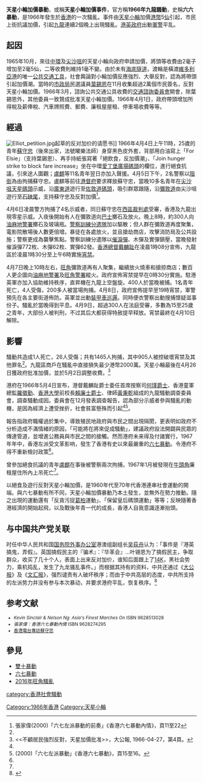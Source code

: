 '''天星小輪加價暴動'''，或稱'''天星小輪加價事件'''，官方稱'''1966年九龍騷動'''，史稱'''六六暴動'''，是1966年發生於[[香港|香港]]的一次騷亂。事件由[[天星小輪|天星小輪]]加價[[港幣|港幣]]5[[分_(货币单位)|仙]]引起，市民上街抗議加價，引起[[九龍|九龍]]連續2個晚上出現騷亂。[[香港殖民地時期#港英政府|港英政府]]出動[[駐港英軍|軍]][[香港警察|警]]平乱。

==起因==
1965年10月，來往[[中環|中環]]及[[尖沙咀|尖沙咀]]的天星小輪向政府申請加價，將頭等收費由2毫子增加至2毫5仙，二等收費則維持1毫不變。由於未有[[海底隧道_(香港)|海底隧道]]，渡輪是橫渡[[維多利亞港|維多利亞港]]的唯一[[公共交通工具|公共交通工具]]，社會輿論對小輪加價反應強烈、大舉反對，認為將帶頭引起加價潮。當時的[[市政局_(香港)|市政局]]民選議員[[葉錫恩|葉錫恩]]在11月收集超過2萬個市民簽名，反對天星小輪加價。1966年3月，諮詢公共交通公具收費的[[交通諮詢委員會|交通諮詢委員會]]開會，除葉錫恩外，其他委員一致贊成批准天星小輪加價。1966年4月1日，政府帶頭增加所得稅及薪俸稅、汽車牌照費、郵費、廉租屋屋租、停車場收費等等。

==經過==
[[File:Elliot_petition.jpg|thumb]]起草的反对加价的请愿书]]
1966年4月4日上午11時，25歲的青年[[蘇守忠|蘇守忠]]（後來出家，法號曜樂法師）身穿黑色皮外套，背部用白油寫上「For Elsie」（支持葉錫恩）、再手持紙張寫著「絕飲食，反加價潮」、「Join hunger strike to block fare increase」坐在中環[[愛丁堡廣場碼頭|愛丁堡廣場碼頭]]的欄位，進行絕食抗議，引來途人圍觀；[[盧麒|盧麒]]等11名青年翌日亦加入聲援。4月5日下午，2名警察以[[阻街|阻街]]為由拘捕蘇守忠。盧麒等前往[[港督府|港督府]]要求釋放蘇守忠，當晚10多名青年在[[尖沙咀天星碼頭|尖沙咀天星碼頭]]示威，沿[[廣東道|廣東道]]遊行至[[佐敦道碼頭|佐敦道碼頭]]，吸引群眾跟隨，沿[[彌敦道|彌敦道]]由尖沙咀遊行至[[石硤尾|石硤尾]]，支持蘇守忠及反對加價<ref name="cheung">張家偉(2000)「六七左派暴動的前奏」《香港六七暴動內情》，頁11至22</ref>。

4月6日凌晨警方拘捕了4名示威者，同日蘇守忠在[[西區裁判法院|西區裁判處]]受審，香港及九龍出現零星示威。入夜後開始有人在彌敦道向[[巴士|巴士]]擲石及放火。晚上8時，約300人向[[油麻地警署|油麻地警署]]擲石及玻璃瓶。[[警察訓練分遣隊|警察訓練分遣隊]]加以驅散；但人群在彌敦道再度聚集，電影院散場後人數更倍增。暴徒在各處放火，並且搶劫商店，攻擊消防局及公共設施；警察更成為襲擊焦點。警察訓練分遣隊以[[催淚彈|催淚彈]]、木彈及實彈鎮壓，當晚發射催淚彈772枚、木彈62枚、實彈62發。[[香港總督|香港總督]][[戴麟趾|戴麟趾]]在凌晨1時08分宣佈，九龍區於凌晨1時30分至上午6時實施[[宵禁|宵禁]]。

4月7日晚上10時左右，[[旺角|旺角]]彌敦道再有人聚集，繼續放火燒車和搶掠商店；數百人更企圖向[[油麻地警署|油麻地警署]]及[[旺角警署|旺角警署]]縱火。政府宣佈宵禁提早在0時30分實施。駐港英軍亦加入協助維持秩序，直昇機在九龍上空盤旋。400人於當晚被捕。1名青年死亡，4人受傷，200多人被當場拘捕。4月8日，政府宣佈提早至19時宵禁，軍警預先在各主要街道佈防。英軍並出動[[裝甲車|裝甲車]][[巡邏|巡邏]]。同時便衣警察出動搜捕懷疑滋事份子。騷亂於當晚得到平息。4月9日，超過300人在法庭受審，多數為15至25歲之青年，大部份人被判刑，不过其后大都获得特赦提早释放。宵禁最終在4月10日解除。

==影響==
騷動共造成1人死亡，26人受傷；共有1465人拘捕，其中905人被控破壞宵禁及其他罪名<ref name="cheung"/>。九龍區商戶在騷亂中直接損失最少港幣2000萬。天星小輪最後在4月26日獲政府批准加價，並於5月2日調整收費。<ref><<不顧居民強烈反對，天星加價批准>>，大公報, 1966-04-27，第4頁。</ref>

港府在1966年5月4日宣布，港督戴麟趾爵士委任首席按察司[[何瑾|何瑾爵士]]、香港童軍總監[[羅徵勤|羅徵勤]]、[[香港大學|香港大學]]前校長[[賴廉士|賴廉士爵士]]、律師[[黃秉乾_(律師)|黃秉乾]]組成的九龍騷動調查委員會，調查騷動成因。委員會在12月發表調查報告，認為部分示威者參與騷亂的動機，是因為經濟上遭受挫折，社會貧富懸殊而引起<ref name="cheung"/><ref>(2000)「六七左派暴動」《香港六七暴動》，頁15至16。</ref>。

報告指政府職權過於集中，導致殖民地政府與市民之間出現隔閡，更表明如政府不分析造成不滿情緒的原因，「可能將在將來促成騷動」，建議政府設法開闢與民眾的傳達管道，並增進公務員與市民之間的接觸。然而港府未来得及付諸實行，1967年年中，香港左派受文革影响，發生了香港有史以來最嚴重的[[六七暴動|六七暴動]]。令港府不得不重新檢討政策<ref name="cheung"/>。

曾參加絕食抗議的青年[[盧麒|盧麒]]在事後被警察兩次拘捕，1967年1月被發現在[[牛頭角|牛頭角]]廉租屋住所內上吊死亡<ref name="cheung"/>。

以絕食及遊行反對天星小輪加價，是1960年代至70年代香港連串社會運動的開端。與六七暴動有所不同，天星小輪加價暴動乃本土發生，並無外在勢力推動。隨之出現的運動還有「反貪污捉[[葛柏|葛柏]]運動」、「保留皇后碼頭運動」等等；反映隨著香港經濟的開始起飛，以及戰後年青一代的成長，香港人自我意識逐漸抬頭。

== 与中国共产党关联 ==
时任中华人民共和国[[中央外事工作委员会办公室|国务院外事办公室]]港澳组副组长[[吴荻舟|吴荻舟]]认为：「事件是『港英搞鬼，弄假』。英国搞假民主的『骗术』：『华革会』…叶锡恩为了搞假民主，争取群众，收买了几十个人，表面上出来反对加价，谁知后面跟上了[[14K_(三合會)|14K]]，黑社会势力，乘机捣乱，发生了九龙骚乱事件。」而根据其持有的资料，中共还通过《[[大公报|大公报]]》及《[[文汇报_(香港)|文汇报]]》，强烈谴责有人破坏秩序；而由于中共高层的态度，中共所支持的左派势力并没有参与本次暴动，并要求港府平乱，恢复秩序。<ref>{{Cite web |url=http://cn.rfi.fr/%E4%B8%AD%E5%9B%BD/20170523-%E4%B8%AD%E5%85%B1%E7%BB%9D%E5%AF%86%E6%96%87%E4%BB%B6%EF%BC%9A%E6%B8%AF%E5%85%B1%E5%9C%A8%E6%96%87%E9%9D%A9%E5%89%8D%E5%B7%B2%E8%A6%81%E6%B1%82%E3%80%8C%E8%A7%A3%E6%94%BE%E3%80%8D%E9%A6%99%E6%B8%AF |title=中共绝密文件：港共在文革前已要求「解放」香港 |access-date=2017-08-22 |archive-date=2019-08-18 |archive-url=https://web.archive.org/web/20190818113554/http://cn.rfi.fr/%E4%B8%AD%E5%9B%BD/20170523-%E4%B8%AD%E5%85%B1%E7%BB%9D%E5%AF%86%E6%96%87%E4%BB%B6%EF%BC%9A%E6%B8%AF%E5%85%B1%E5%9C%A8%E6%96%87%E9%9D%A9%E5%89%8D%E5%B7%B2%E8%A6%81%E6%B1%82%E3%80%8C%E8%A7%A3%E6%94%BE%E3%80%8D%E9%A6%99%E6%B8%AF |dead-url=no }}</ref>

== 参考文献 ==
{{Reflist|3}}
<small>
*''Kevin Sinclair & Nelson Ng: Asia's Finest Marches On'' ISBN 9628513028
*''張家偉：香港六七暴動內情'' ISBN 9628274295
*[https://web.archive.org/web/20071017212420/http://www.rthk.org.hk/rthk/radio2/89/20070123.html 香港電台專訪蘇守忠]
</small>

==參見==
* [[雙十暴動|雙十暴動]]
* [[六七暴動|六七暴動]]
* [[2016年旺角騷亂|2016年旺角騷亂]]

[[category:香港社會騷動|category:香港社會騷動]]
[[Category:1966年香港|Category:1966年香港]]
[[Category:天星小輪|Category:天星小輪]]